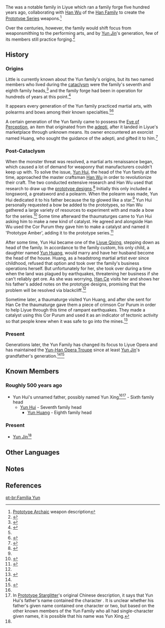 {{Terminology Infobox
|title        = 
|image        = 
|type         = Families
|type2        = Liyue Clans
}}
The {{Lang|'''Yun family''' or '''house of Yun'''|zh=云氏 ''Yún-shì'', 云家 ''Yún-jiā''}} was a notable family in Liyue which ran a family forge five hundred years ago, collaborating with [[Han Wu]] of the [[Han Family]] to create the [[Prototype Series]] weapons.<ref> [[Prototype Archaic#Lore|Prototype Archaic]] weapon description</ref>

Over the centuries, however, the family would shift focus from weaponsmithing to the performing arts, and by [[Yun Jin]]'s generation, few of its members still practice forging.<ref name="LL">{{Ref/CS|Yun Jin|Longevity Lock}}</ref>

==History==
===Origins===
Little is currently known about the Yun family's origins, but its two named members who lived during the [[Timeline#500|cataclysm]] were the family's seventh and eighth family heads,<ref name="BW">{{Ref/Weapon|Blackcliff Warbow}}</ref> and the family forge had been in operation for hundreds of years at this point.<ref>{{Ref/Weapon|Blackcliff Warbow|note=Chinese|quote={{Lang|mini=1|zh=云凰辗转难眠，恐怕云家百年有余的锻兵传承要在她手中断绝。|zh_tl=Yun Huang tossed and turned, unable to sleep, afraid that the Yun family legacy which had persisted for hundreds of years would end with her.}}}}</ref>

It appears every generation of the Yun family practiced martial arts, with polearms and bows among their known specialties.<ref name="BW" /><ref name="PS">{{Ref/Weapon|Prototype Starglitter}}</ref>

A certain generation of the Yun family came to possess the [[Eye of Perception]], an item that originated from the [[adepti]], after it landed in Liyue's marketplace through unknown means. Its owner encountered an exorcist named Huang, who sought the guidance of the adepti, and gifted it to him.<ref>{{Ref/Weapon|Eye of Perception}}</ref>

===Post-Cataclysm===
When the monster threat was resolved, a martial arts renaissance began, which caused a lot of demand for weaponry that manufacturers couldn't keep up with. To solve the issue, [[Yun Hui]], the head of the Yun family at the time, approached the master craftsman [[Han Wu]] in order to revolutionize their craft. The two conducted extensive research and Han Wu used that research to draw up the [[Prototype Series|prototype designs]].<ref>{{Ref/Weapon|Prototype Rancour}}</ref> Initially this only included a longsword, a greatsword and a polearm. When the polearm was made, Yun Hui dedicated it to his father because the tip glowed like a star.<ref name="PS" /> Yun Hui personally requested a bow be added to the prototypes, so Han Wu gathered a large variety of resources to experiment with and made a bow for the series.<ref>{{Ref/Weapon|Prototype Crescent}}</ref> Some time afterward the thaumaturges came to Yun Hui asking him to make a new kind of catalyst. He agreed and alongside Han Wu used the Cor Purum they gave him to make a catalyst and named it 'Prototype Amber', adding it to the prototype series.<ref>{{Ref/Weapon|Prototype Amber}}</ref>

After some time, Yun Hui became one of the [[Liyue Qixing]], stepping down as head of the family. In accordance to the family custom, his only child, a daughter named [[Yun Huang]], would marry and have her husband become the head of the house. Huang, as a headstrong martial artist ever since childhood, refused that option and took over the family's business operations herself. But unfortunately for her, she took over during a time when the land was plagued by earthquakes, threatening her business if she can't reliably get ore. As she was worrying, [[Han Ce]] visits her and shows her his father's added notes on the prototype designs, promising that the problem will be resolved via blackcliff.<ref name="BW" />

Sometime later, a thaumaturge visited Yun Huang, and after she sent for Han Ce the thaumaturge gave them a piece of crimson Cor Purum in order to help Liyue through this time of rampant earthquakes. They made a catalyst using this Cor Purum and used it as an indicator of tectonic activity so that people knew when it was safe to go into the mines.<ref>{{Ref/Weapon|Blackcliff Agate}}</ref>

===Present===
Generations later, the Yun Family has changed its focus to Liyue Opera and has maintained the [[Yun-Han Opera Troupe]] since at least [[Yun Jin]]'s grandfather's generation.<ref name="LL"/><ref>{{Ref/CS|Yun Jin|3}}</ref>

==Known Members==
===Roughly 500 years ago===
*Yun Hui's unnamed father, possibly named Yun Xing<ref name="PS" /><ref group="Note">In [[Prototype Starglitter]]'s original Chinese description, it says that Yun Hui's father's name contained the character {{Lang|mini=1|zh=星|zh_rm=Xīng|zh_tl=Star}}. It is unclear whether his father's given name contained one character or two, but based on the other known members of the Yun Family who all had single-character given names, it is possible that his name was Yun Xing.</ref> - Sixth family head
**[[Yun Hui]] - Seventh family head
***[[Yun Huang]] - Eighth family head
===Present===
*[[Yun Jin]]<ref name="LL"/>

==Other Languages==
{{Other Languages
|en       = House of Yun<!--also "Yun Family"-->
|zhs      = 云家<!--also 云氏-->
|zhs_rm   = Yún-jiā
|zht      = 雲家<!--also 雲氏-->
|zht_rm   = Yún-jiā
|zh_tl    = Yun Family
|ja       = 雲家<!--also 雲氏-->
|ja_rm    = Un-ke<ref>{{Ref/Quest|The Stars Inscribe the Year's Wishes|note=Japanese Voice-Over}}</ref>
|ja_tl    = Yun Family
|ko       = {{tt|운|雲}} {{tt|씨|氏}} {{tt|가문|家門}}<!--also 운 씨, 운 씨 집안-->
|ko_rm    = Un-ssi Gamun
|ko_tl    = Yun-Surname Family
|es       = Familia Yun
|es_tl    = Yun Family
|fr       = Clan Yun<!--also "Famille Yun"-->
|fr_tl    = Yun Clan
|ru       = Клан Юнь<!--also Род Юнь, Семья Юнь-->
|ru_tl    = Yun Clan
|th       = ตระกูล Yun
|th_rm    = Trakun Yun
|th_tl    = Yun Family
|vi       = {{tt|Gia Tộc|家族}} Yun<!--also "Nhà Họ Yun", "Đại Tộc Yun"-->
|vi_tl    = Yun Clan
|de       = Familie Yun<!--also "Haus Yun", "Yun-Klan"-->
|de_tl    = Yun Family
|id       = Keluarga Yun
|id_tl    = Yun Family
|pt       = Casa de Yun<!--also "Família Yun"-->
|pt_tl    = House of Yun
}}

==Notes==
{{Reflist|note=1}}

==References==
{{Reflist|2}}

[[pt-br:Família Yun]]